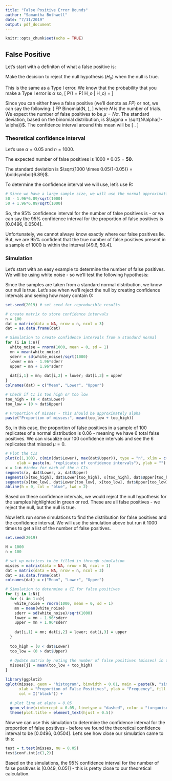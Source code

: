 ```yaml
---
title: "False Positive Error Bounds"
author: "Samantha Bothwell"
date: "7/11/2019"
output: pdf_document
---
```


```r
knitr::opts_chunk$set(echo = TRUE)
```

## False Positive
Let's start with a definiton of what a false positive is:

\textbf{False Positive:} Make the decision to reject the null hypothesis ($H_o$) when the null is true. 

This is the same as a Type I error. We know that the probability that you make a Type I error is $\alpha$ so,
\[
P(\textrm{False Positive}) = P(\textrm{Reject } H_o |\textrm{True } H_o) = \alpha
\]

Since you can either have a false positive (we'll denote as $FP$) or not, we can say the following:
\[
FP \sim Binomial(N, \alpha),
\]
where $N$ is the number of trials. We expect the number of false positives to be $\mu = N\alpha$. The standard deviation, based on the binomial distribution, is $\sigma = \sqrt{N\alpha(1-\alpha)}$. The confidence interval around this mean will be 
\[
\left[N\alpha - t_{\alpha/2}\sqrt{\frac{N\alpha(1-\alpha)}{N}}, N\alpha + t_{\alpha/2}\sqrt{\frac{N\alpha(1-\alpha)}{N}}\right].
\]

### Theoretical confidence interval
Let's use $\alpha = 0.05$ and $n = 1000$.

The expected number of false positives is $1000 \times 0.05 = \boldsymbol{50}$.

The standard deviation is $\sqrt{1000 \times 0.05(1-0.05)} = \boldsymbol{6.89}$.

To determine the confidence interval we will use, let's use R:
```r
# Since we have a large sample size, we will use the normal approximation for the binomial distribution
50 - 1.96*6.89/sqrt(1000)
50 + 1.96*6.89/sqrt(1000)
```
So, the 95% confidence interval for the number of false positives is \textbf{[49.6, 50.4]} - or we can say the 95% confidence interval for the proportion of false positives is [0.0496, 0.0504].

Unfortunately, we cannot always know exactly where our false positives lie. But, we are 95% confident that the true number of false positives present in a sample of 1000 is within the interval [49.6, 50.4].


### Simulation
Let's start with an easy example to determine the number of false positives. We will be using white noise - so we'll test the following hypothesis:
\begin{align*}
H_o: \mu = 0 \\
H_A: \mu \neq 0
\end{align*}

Since the samples are taken from a standard normal distribution, we know our null is true. Let's see when we'll reject the null by creating confidence intervals and seeing how many contain 0:
```r
set.seed(2019) # set seed for reproducible results

# create matrix to store confidence intervals
n = 100
dat = matrix(data = NA, nrow = n, ncol = 3)
dat = as.data.frame(dat)

# Simulation to create confidence intervals from a standard normal
for (i in 1:n){
  white_noise = rnorm(1000, mean = 0, sd = 1)
  mn = mean(white_noise)
  sderr = sd(white_noise)/sqrt(1000)
  lower = mn - 1.96*sderr
  upper = mn + 1.96*sderr
  
  dat[i,1] = mn; dat[i,2] = lower; dat[i,3] = upper
}
colnames(dat) = c("Mean", "Lower", "Upper")

# Check if CI is too high or too low
too_high = (0 < dat$Lower)
too_low = (0 > dat$Upper)

# Proportion of misses - this should be approximately alpha
paste("Proportion of misses:", mean(too_low + too_high))
```

So, in this case, the proportion of false positives in a sample of 100 replicates of a normal distribution is 0.06 - meaning we have 6 total false positives. We can visualize our 100 confidence intervals and see the 6 replicates that missed $\mu = 0$.

```r
# Plot the CIs
plot(c(1,100), c(min(dat$Lower), max(dat$Upper)), type = "n", xlim = c(1,100),
     xlab = paste(n, "replicates of confidence intervals"), ylab = "")
x = 1:n #index for each of the n CIs
segments(x, dat$Lower, x, dat$Upper)
segments(x[too_high], dat$Lower[too_high], x[too_high], dat$Upper[too_high], col = "red")
segments(x[too_low], dat$Lower[too_low], x[too_low], dat$Upper[too_low], col = "green")
abline(h = 0, col = "blue", lwd = 2)
```

Based on these confidence intervals, we would reject the null hypothesis for the samples highlighted in green or red. These are all false positives - we reject the null, but the null is true. 

Now let's run some simulations to find the distribution for false positives and the confidence interval. We will use the simulation above but run it 1000 times to get a list of the number of false positives.

```r
set.seed(2019)

N = 1000
n = 100

# set up matrices to be filled in through simulation
misses = matrix(data = NA, nrow = N, ncol = 1)
dat = matrix(data = NA, nrow = n, ncol = 3)
dat = as.data.frame(dat)
colnames(dat) = c("Mean", "Lower", "Upper")

# Simulation to determine a CI for false positives
for (j in 1:N){
  for (i in 1:n){
    white_noise = rnorm(1000, mean = 0, sd = 1)
    mn = mean(white_noise)
    sderr = sd(white_noise)/sqrt(1000)
    lower = mn - 1.96*sderr
    upper = mn + 1.96*sderr
  
    dat[i,1] = mn; dat[i,2] = lower; dat[i,3] = upper
  }
  
  too_high = (0 < dat$Lower)
  too_low = (0 > dat$Upper)
  
  # Update matrix by noting the number of false positives (misses) in the sample
  misses[j] = mean(too_low + too_high)
}

library(ggplot2)
qplot(misses, geom = "histogram", binwidth = 0.01, main = paste(N, "simulations"),
      xlab = "Proportion of False Positives", ylab = "Frequency", fill = I("mediumorchid"),
      col = I("black")) +
  
  # plot line at alpha = 0.05
  geom_vline(xintercept = 0.05, linetype = "dashed", color = "turquoise3", size = 1.5) + 
  theme(plot.title = element_text(hjust = 0.5))
```

Now we can use this simulation to determine the confidence interval for the proportion of false positives - before we found the theoretical confidence interval to be [0.0496, 0.0504]. Let's see how close our simulation came to this:
```r
test = t.test(misses, mu = 0.05)
test$conf.int[c(1,2)]
```

Based on the simulations, the 95% confidence interval for the number of false positives is [0.049, 0.051] - this is pretty close to our theoretical calculation. 



